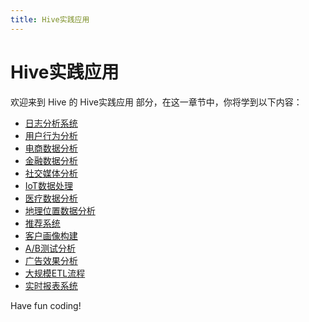 ```yaml
---
title: Hive实践应用
---
```


# Hive实践应用

欢迎来到 Hive 的 Hive实践应用 部分，在这一章节中，你将学到以下内容：

- [日志分析系统](./0-log-analysis-system.mdx)
- [用户行为分析](./1-user-behavior-analysis.mdx)
- [电商数据分析](./2-e-commerce-data-analysis.mdx)
- [金融数据分析](./3-financial-data-analysis.mdx)
- [社交媒体分析](./4-social-media-analytics.mdx)
- [IoT数据处理](./5-iot-data-processing.mdx)
- [医疗数据分析](./6-medical-data-analysis.mdx)
- [地理位置数据分析](./7-geographic-location-data-analysis.mdx)
- [推荐系统](./8-recommendation-system.mdx)
- [客户画像构建](./9-customer-portrait-construction.mdx)
- [A/B测试分析](./10-ab-test-analysis.mdx)
- [广告效果分析](./11-advertising-effectiveness-analysis.mdx)
- [大规模ETL流程](./12-large-scale-etl-process.mdx)
- [实时报表系统](./13-real-time-reporting-system.mdx)

Have fun coding!